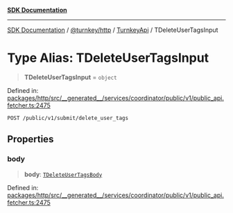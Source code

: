 [**SDK Documentation**](../../../../../README.mdx)

***

[SDK Documentation](../../../../../packages.mdx) / [@turnkey/http](../../../README.mdx) / [TurnkeyApi](../README.mdx) / TDeleteUserTagsInput

# Type Alias: TDeleteUserTagsInput

> **TDeleteUserTagsInput** = `object`

Defined in: [packages/http/src/\_\_generated\_\_/services/coordinator/public/v1/public\_api.fetcher.ts:2475](https://github.com/tkhq/sdk/blob/e1b1a69bdd608320aaf03cc2dbbf68dc0c52b28d/packages/http/src/__generated__/services/coordinator/public/v1/public_api.fetcher.ts#L2475)

`POST /public/v1/submit/delete_user_tags`

## Properties

### body

> **body**: [`TDeleteUserTagsBody`](TDeleteUserTagsBody.mdx)

Defined in: [packages/http/src/\_\_generated\_\_/services/coordinator/public/v1/public\_api.fetcher.ts:2475](https://github.com/tkhq/sdk/blob/e1b1a69bdd608320aaf03cc2dbbf68dc0c52b28d/packages/http/src/__generated__/services/coordinator/public/v1/public_api.fetcher.ts#L2475)
